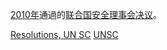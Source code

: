 {{Year by category
| m = 2
| c = 0
| d = 1
| y = 0
| cat = 联合国安全理事会决议
| sortkey = United Nations Security Council resolutions
| parent = 各年聯合國安全理事會決議
| subcat = 2010年國際關係
}}
[[2010年|2010年]]通過的[[联合国安全理事会决议|联合国安全理事会决议]]。
{{Wikisource|聯合國安理會決議}}

[[Category:2010年聯合國|Resolutions, UN SC]]
[[Category:2010年法律|UNSC]]